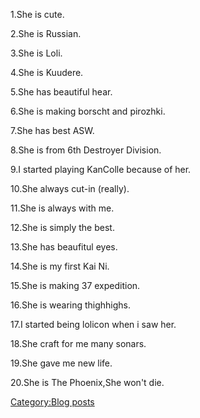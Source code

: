 1.She is cute.

2.She is Russian.

3.She is Loli.

4.She is Kuudere.

5.She has beautiful hear.

6.She is making borscht and pirozhki.

7.She has best ASW.

8.She is from 6th Destroyer Division.

9.I started playing KanColle because of her.

10.She always cut-in (really).

11.She is always with me.

12.She is simply the best.

13.She has beaufitul eyes.

14.She is my first Kai Ni.

15.She is making 37 expedition.

16.She is wearing thighhighs.

17.I started being lolicon when i saw her.

18.She craft for me many sonars.

19.She gave me new life.

20.She is The Phoenix,She won't die.
[[Category:Blog posts]]